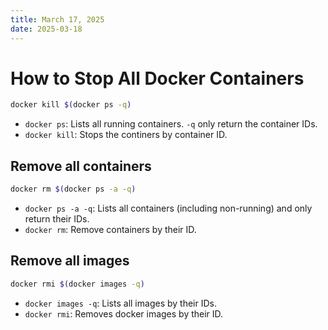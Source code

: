```yaml
---
title: March 17, 2025
date: 2025-03-18
---
```


# How to Stop All Docker Containers

```bash
docker kill $(docker ps -q)
```

- `docker ps`: Lists all running containers. `-q` only return the container IDs.
- `docker kill`: Stops the continers by container ID.

## Remove all containers

```bash
docker rm $(docker ps -a -q)
```

- `docker ps -a -q`: Lists all containers (including non-running) and only return their IDs.
- `docker rm`: Remove containers by their ID.

## Remove all images

```bash
docker rmi $(docker images -q)
```

- `docker images -q`: Lists all images by their IDs.
- `docker rmi`: Removes docker images by their ID.
